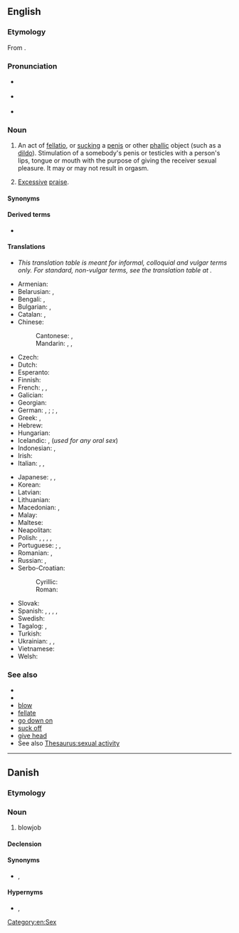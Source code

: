 {{also|blow job}}
==English==
{{wikipedia}}

===Etymology===
From {{compound|en|[[blow|blow off]]|t1=to fellate|pos1=originating among prostitutes from 1933|job}}.

===Pronunciation===
* {{a|UK}} {{IPA|en|/ˈbləʊdʒɒb/}}
* {{a|US}} {{IPA|en|/ˈbloʊdʒɑb/}}
* {{audio|en|en-us-blowjob.ogg|Audio (US)}}

===Noun===
{{en-noun}}

# {{lb|en|sex|vulgar}} An act of [[fellatio]], or [[suck]]ing a [[penis]] or other [[phallic]] object (such as a [[dildo]]). Stimulation of a somebody's penis or testicles with a person's lips, tongue or mouth with the purpose of giving the receiver sexual pleasure. It may or may not result in orgasm.
# {{lb|en|figurative|pejorative}} [[excessive|Excessive]] [[praise]].
#: {{usex|en| You just don't hear much about it because no foreign nation is going to complain when a US president wants to give them a collective '''blowjob'''.}}

====Synonyms====
{{ws|oral sex}}

====Derived terms====
* {{l|en|blow jobber}}

====Translations====
* ''This translation table is meant for informal, colloquial and vulgar terms only. For standard, non-vulgar terms, see the translation table at {{l|en|fellatio}}.''
{{trans-top|the act of fellatio}}
* Armenian: {{t+|hy|մինետ}}
* Belarusian: {{t|be|міне́т|m}}, {{t|be|адсо́с|m}}
* Bengali: {{t|bn|ব্লোজব|tr=blojôb|sc=Beng}}, {{t|bn|ব্লো-জব|tr=blo-jôb|sc=Beng}}
* Bulgarian: {{t+|bg|свирка|f}}, {{t|bg|мине́т|m}}
* Catalan: {{t+|ca|francès|m}}, {{t+|ca|mamada|f}}
* Chinese:
*: Cantonese: {{t|yue|吹簫}}, {{t|yue|吹箫|tr=ceoi1 siu1}}
*: Mandarin: {{t|cmn|吹功|tr=chuīgōng}}, {{t+|cmn|吹簫}}, {{t+|cmn|吹箫|tr=chuīxiāo}}
* Czech: {{t|cs|kuřba|f}}
* Dutch: {{t+|nl|pijpbeurt}}
* Esperanto: {{t+|eo|midzo}}
* Finnish: {{t+|fi|suihinotto}}
* French: {{t+|fr|pipe|f}}, {{t+|fr|pompier|m}}, {{t+|fr|turlute|f}}
* Galician: {{t|gl|mamada|f}}
* Georgian: {{t|ka|მინეტი}}
* German: {{q|common terms, but uncountable}} {{t+|de|Blasen|n}}, {{t+|de|Französisch|n}}; {{q|countable}} {{t+|de|Blowjob|m}}; {{t|de|[[Runde]] Blasen}}, {{t|de|[[Runde]] Französisch}}
* Greek: {{t+|el|πίπα|f}}, {{t+|el|τσιμπούκι}}
* Hebrew: {{t+|he|מציצה|tr=mtsitsa}}
* Hungarian: {{t+|hu|leszopás}}
* Icelandic: {{t|is|tott|n}}, {{t|is|munnmök|n-p}} (''used for any oral sex'')
* Indonesian: {{t|id|blowjob}}, {{t|id|sepong}}
* Irish: {{t|ga|jab diúlta|m}}
* Italian: {{t+|it|pompino|m}}, {{t+|it|pompa|f}}, {{t+|it|bocchino|m}}
{{trans-mid}}
* Japanese: {{t+|ja|尺八|tr=しゃくはち, shakuhachi}}, {{t|ja|しゃくはち|tr=shakuhachi}}, {{t|ja|フェラ|tr=fera|sc=Jpan}}
* Korean: {{t|ko|구강성교|tr=gugang seong-gyo}}
* Latvian: {{t|lv|sūkāšana|f}}
* Lithuanian: {{t|lt|čiulpimas|m}}
* Macedonian: {{t|mk|пушење}}, {{t|mk|дудлање|n}}
* Malay: {{t|ms|hisap batang}}
* Maltese: {{t|mt|irdiegħ}}
* Neapolitan: {{t|nap|bucchino|m}}
* Polish: {{t|pl|ssanie pały|n}} {{qualifier|vulgar}}, {{t|pl|ssanie fiuta|n}} {{qualifier|vulgar}}, {{t|pl|ssanie chuja|n}} {{qualifier|vulgar}}, {{t+|pl|obciąganie|n}}, {{t|pl|robienie loda}}
* Portuguese: {{t+|pt|boquete|m}}; {{t+|pt|chupeta|f}}, {{t|pt|chupada|f}}
* Romanian: {{t|ro|muie|f}}, {{t|ro|mumu|n}}
* Russian: {{t+|ru|мине́т|m}}, {{t+|ru|отсо́с|m}}
* Serbo-Croatian:
*: Cyrillic: {{t|sh|пушење|n}}
*: Roman: {{t+|sh|pušenje|n}}
* Slovak: {{t+|sk|fajka|f}}
* Spanish: {{t+|es|mamada|f}}, {{t+|es|francés|m}}, {{t+|es|pete|m}}, {{t+|es|chupada|f}}, {{t+|es|petardo}}
* Swedish: {{t+|sv|avsugning|c}}
* Tagalog: {{t|tl|tsupa}}, {{t|tl|chupa}}
* Turkish: {{t+|tr|sakso}}
* Ukrainian: {{t|uk|мінє́т|m}}, {{t|uk|міне́т|m}}, {{t|uk|відсо́с|m}}
* Vietnamese: {{t+|vi|thổi kèn}}
* Welsh: {{t|cy|calsugno|m}}
{{trans-bottom}}

===See also===
* {{l|en|hand job}}
* {{l|en|foot job}}
* [[blow]]
* [[fellate]]
* [[go down on]]
* [[suck off]]
* [[give head]]
* See also [[Thesaurus:sexual activity]]

[[Category:en:Sex]]

----

==Danish==

===Etymology===
{{bor|da|en|blowjob}}

===Noun===
{{da-noun}}

# blowjob

====Declension====
{{da-decl|et|s|blowjobbene||||blowjobbenes|dc=1}}

====Synonyms====
* {{l|da|fellatio}}, {{l|da|sutter}}

====Hypernyms====
* {{l|da|oralsex}}, {{l|da|mundsex}}